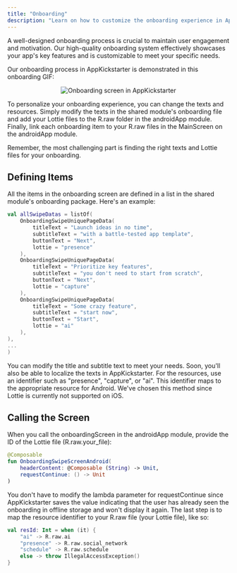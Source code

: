 ```yaml
--- 
title: "Onboarding"
description: "Learn on how to customize the onboarding experience in AppKickstarter by changing the text and resources, as well as mapping resource identifiers to the corresponding R.raw files in the Android app."  
--- 
```

 
A well-designed onboarding process is crucial to maintain user engagement and motivation. Our high-quality onboarding system effectively showcases your app's key features and is customizable to meet your specific needs.

Our onboarding process in AppKickstarter is demonstrated in this onboarding GIF:
<p align="center">
    <img src="/images/onboarding.gif" alt="Onboarding screen in AppKickstarter"/> 
</p>

To personalize your onboarding experience, you can change the texts and resources. Simply modify the texts in the shared module's onboarding file and add your Lottie files to the R.raw folder in the androidApp module. Finally, link each onboarding item to your R.raw files in the MainScreen on the androidApp module.

Remember, the most challenging part is finding the right texts and Lottie files for your onboarding.

## Defining Items

All the items in the onboarding screen are defined in a list in the shared module's onboarding package. Here's an example:

```kotlin
val allSwipeDatas = listOf(
    OnboardingSwipeUniquePageData( 
        titleText = "Launch ideas in no time",
        subtitleText = "with a battle-tested app template",
        buttonText = "Next",
        lottie = "presence"
    ),
    OnboardingSwipeUniquePageData( 
        titleText = "Prioritize key features",
        subtitleText = "you don't need to start from scratch",
        buttonText = "Next",
        lottie = "capture"
    ),
    OnboardingSwipeUniquePageData( 
        titleText = "Some crazy feature",
        subtitleText = "start now",
        buttonText = "Start",
        lottie = "ai"
    ),
),
...
)
```

You can modify the title and subtitle text to meet your needs. 
Soon, you'll also be able to localize the texts in AppKickstarter. 
For the resources, use an identifier such as "presence", "capture", or "ai". 
This identifier maps to the appropriate resource for Android. 
We've chosen this method since Lottie is currently not supported on iOS.

## Calling the Screen

When you call the onboardingScreen in the androidApp module, provide the ID of the Lottie file (R.raw.your_file):

```kotlin
@Composable
fun OnboardingSwipeScreenAndroid(
    headerContent: @Composable (String) -> Unit,
    requestContinue: () -> Unit
)
```

You don't have to modify the lambda parameter for requestContinue since AppKickstarter saves the value indicating that the user has already seen the onboarding in offline storage and won't display it again.
The last step is to map the resource identifier to your R.raw file (your Lottie file), like so:

```kotlin
val resId: Int = when (it) {
    "ai" -> R.raw.ai
    "presence" -> R.raw.social_network
    "schedule" -> R.raw.schedule
    else -> throw IllegalAccessException()
}
```
